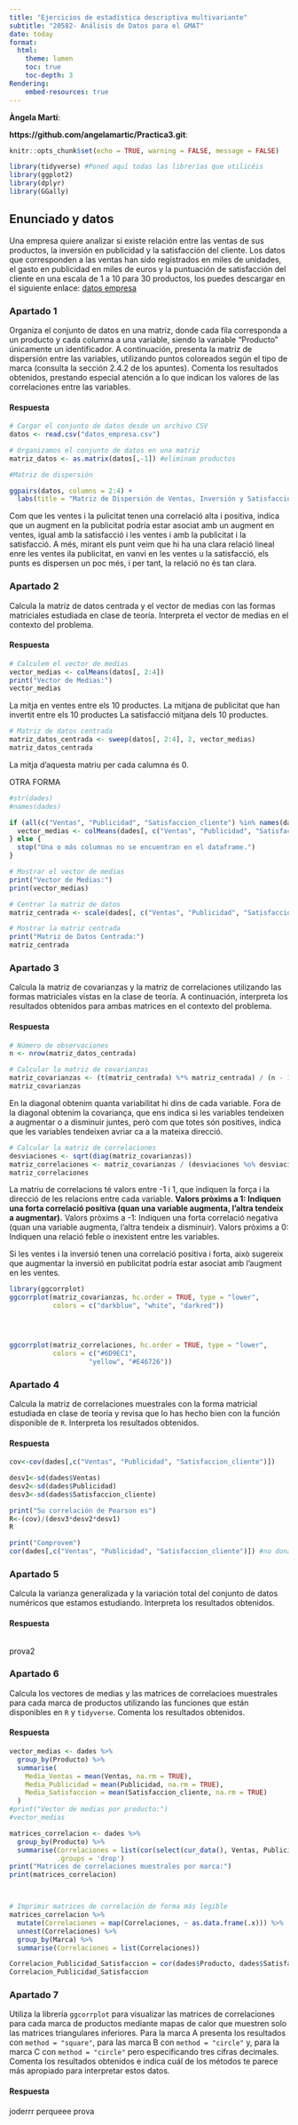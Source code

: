 ```yaml
---
title: "Ejercicios de estadística descriptiva multivariante"
subtitle: "20582- Análisis de Datos para el GMAT"
date: today
format:
  html:
    theme: lumen
    toc: true
    toc-depth: 3
Rendering:
    embed-resources: true
---
```


**Àngela Martí**:

**https://github.com/angelamartic/Practica3.git**:




```r
knitr::opts_chunk$set(echo = TRUE, warning = FALSE, message = FALSE)

```

```r
library(tidyverse) #Poned aquí todas las librerías que utilicéis
library(ggplot2)
library(dplyr)
library(GGally)
```

## Enunciado y datos

Una empresa quiere analizar si existe relación entre las ventas de sus productos, la inversión en publicidad y la satisfacción del cliente. Los datos que corresponden a las ventas han sido registrados en miles de unidades, el gasto en publicidad en miles de euros y la puntuación de satisfacción del cliente en una escala de 1 a 10 para 30 productos, los puedes descargar en el siguiente enlace:  [datos empresa](https://github.com/igmuib/Practica_AD/blob/main/datos_empresa.csv)

### Apartado 1
Organiza el conjunto de datos en una matriz, donde cada fila corresponda a un producto y cada columna a una variable, siendo la variable "Producto" únicamente un identificador. A continuación, presenta la matriz de dispersión entre las variables, utilizando puntos coloreados según el tipo de marca (consulta la sección 2.4.2 de los apuntes). Comenta los resultados obtenidos, prestando especial atención a lo que indican los valores de las correlaciones entre las variables.

#### Respuesta
```r
# Cargar el conjunto de datos desde un archivo CSV
datos <- read.csv("datos_empresa.csv")

# Organizamos el conjunto de datos en una matriz
matriz_datos <- as.matrix(datos[,-1]) #eliminam productos

#Matriz de dispersión

ggpairs(datos, columns = 2:4) +
  labs(title = "Matriz de Dispersión de Ventas, Inversión y Satisfacción")

```

Com que les ventes i la pulicitat tenen una correlació alta i positiva, indica que un augment en la publicitat podría estar asociat amb un augment en ventes, igual amb la satisfacció i les ventes i amb la publicitat i la satisfacció. A més, mirant els punt veim que hi ha una clara relació lineal enre les ventes ila publicitat, en vanvi en les ventes u la satisfacció, els punts es dispersen un poc més, i per tant, la relació no és tan clara.

### Apartado 2

Calcula la matriz de datos centrada y el vector de medias con las formas matriciales estudiada en clase de teoría. Interpreta el vector de medias en el contexto del problema.

#### Respuesta

```r
# Calculem el vector de medias
vector_medias <- colMeans(datos[, 2:4])
print("Vector de Medias:")
vector_medias

```
La mitja en ventes entre els 10 productes.
La mitjana de publicitat que han invertit entre els 10 productes
La satisfacció mitjana dels 10 productes.


```r
# Matriz de datos centrada
matriz_datos_centrada <- sweep(datos[, 2:4], 2, vector_medias)
matriz_datos_centrada
```
La mitja d'aquesta matriu per cada calumna és 0.

OTRA FORMA
```r
#str(dades)
#names(dades)

if (all(c("Ventas", "Publicidad", "Satisfaccion_cliente") %in% names(dades))) {
  vector_medias <- colMeans(dades[, c("Ventas", "Publicidad", "Satisfaccion_cliente")], na.rm = TRUE)
} else {
  stop("Una o más columnas no se encuentran en el dataframe.")
}

# Mostrar el vector de medias
print("Vector de Medias:")
print(vector_medias)


```

```r
# Centrar la matriz de datos
matriz_centrada <- scale(dades[, c("Ventas", "Publicidad", "Satisfaccion_cliente")], center = vector_medias, scale = FALSE)

# Mostrar la matriz centrada
print("Matriz de Datos Centrada:")
matriz_centrada

```


### Apartado 3

Calcula la matriz de covarianzas y la matriz de correlaciones utilizando las formas matriciales vistas en la clase de teoría. A continuación, interpreta los resultados obtenidos para ambas matrices en el contexto del problema.

#### Respuesta

```r
# Número de observaciones
n <- nrow(matriz_datos_centrada)

# Calcular la matriz de covarianzas
matriz_covarianzas <- (t(matriz_centrada) %*% matriz_centrada) / (n - 1)
matriz_covarianzas


```
En la diagonal obtenim quanta variabilitat hi dins de cada variable.
Fora de la diagonal obtenim la covariança, que ens indica si les variables tendeixen a augmentar o a disminuir juntes, però com que totes són positives, indica que les variables tendeixen avriar ca a la mateixa direcció.

```r
# Calcular la matriz de correlaciones
desviaciones <- sqrt(diag(matriz_covarianzas))
matriz_correlaciones <- matriz_covarianzas / (desviaciones %o% desviaciones)
matriz_correlaciones
```
La matriu de correlacions té valors entre -1 i 1, que indiquen la força i la direcció de les relacions entre cada variable.
**Valors pròxims a 1: Indiquen una forta correlació positiva (quan una variable augmenta, l'altra tendeix a augmentar).**
Valors pròxims a -1: Indiquen una forta correlació negativa (quan una variable augmenta, l'altra tendeix a disminuir).
Valors pròxims a 0: Indiquen una relació feble o inexistent entre les variables.

Si les ventes i la inversió tenen una correlació positiva i forta, això sugereix que augmentar la inversió en publicitat podría estar asociat amb l'augment en les ventes. 


```r
library(ggcorrplot)
ggcorrplot(matriz_covarianzas, hc.order = TRUE, type = "lower",
           colors = c("darkblue", "white", "darkred"))




ggcorrplot(matriz_correlaciones, hc.order = TRUE, type = "lower",
           colors = c("#6D9EC1",
                    "yellow", "#E46726"))

```


### Apartado 4

Calcula la matriz de correlaciones muestrales con la forma matricial estudiada en clase de teoría y revisa que lo has hecho bien con la función disponible de `R`. Interpreta los resultados obtenidos. 

#### Respuesta

```r
cov<-cov(dades[,c("Ventas", "Publicidad", "Satisfaccion_cliente")])

desv1<-sd(dades$Ventas)
desv2<-sd(dades$Publicidad)
desv3<-sd(dades$Satisfaccion_cliente)

print("Su correlación de Pearson es")
R<-(cov)/(desv3*desv2*desv1)
R

print("Comprovem")
cor(dades[,c("Ventas", "Publicidad", "Satisfaccion_cliente")]) #no dona igual

```



### Apartado 5

Calcula la varianza generalizada y la variación total del conjunto de datos numéricos que estamos estudiando. Interpreta los resultados obtenidos.

#### Respuesta
```r

```
prova2

### Apartado 6
Calcula los vectores de medias y las matrices de correlacioes muestrales para cada marca de productos utilizando  las funciones que están disponibles en `R` y `tidyverse`. Comenta los resultados obtenidos.

#### Respuesta
```r
vector_medias <- dades %>%
  group_by(Producto) %>%
  summarise(
    Media_Ventas = mean(Ventas, na.rm = TRUE),
    Media_Publicidad = mean(Publicidad, na.rm = TRUE),
    Media_Satisfaccion = mean(Satisfaccion_cliente, na.rm = TRUE)
  )
#print("Vector de medias por producto:")
#vector_medias

matrices_correlacion <- dades %>%
  group_by(Producto) %>%
  summarise(Correlaciones = list(cor(select(cur_data(), Ventas, Publicidad, Satisfaccion_cliente), use = "complete.obs")),
            .groups = 'drop') 
print("Matrices de correlaciones muestrales por marca:")
print(matrices_correlacion)



# Imprimir matrices de correlación de forma más legible
matrices_correlacion %>%
  mutate(Correlaciones = map(Correlaciones, ~ as.data.frame(.x))) %>%
  unnest(Correlaciones) %>%
  group_by(Marca) %>%
  summarise(Correlaciones = list(Correlaciones))


```
```r
Correlacion_Publicidad_Satisfaccion = cor(dades$Producto, dades$Satisfaccion_cliente, use = "complete.obs")
Correlacion_Publicidad_Satisfaccion
```


### Apartado 7

Utiliza la librería `ggcorrplot` para visualizar las matrices de correlaciones para cada marca de productos mediante mapas de calor que muestren solo las matrices triangulares inferiores. Para la marca A presenta los resultados con  `method = "square"`, para las marca B con  `method = "circle"` y, para la marca C con  `method = "circle"` pero especificando tres cifras decimales. Comenta los resultados obtenidos e indica cuál de los métodos te parece más apropiado para interpretar estos datos.

#### Respuesta
joderrr perqueee
prova